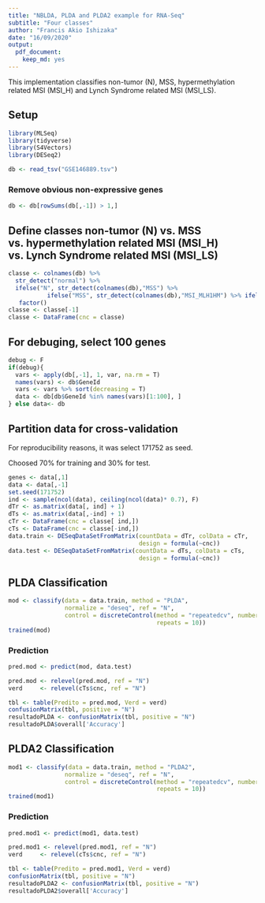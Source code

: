 ```yaml
---
title: "NBLDA, PLDA and PLDA2 example for RNA-Seq"
subtitle: "Four classes"
author: "Francis Akio Ishizaka"
date: "16/09/2020"
output: 
  pdf_document:
    keep_md: yes
---
```


This implementation classifies non-tumor (N), MSS, hypermethylation related MSI (MSI_H) and Lynch Syndrome related MSI (MSI_LS).

## Setup

```r
library(MLSeq)
library(tidyverse)
library(S4Vectors)
library(DESeq2)

db <- read_tsv("GSE146889.tsv")
```

### Remove obvious non-expressive genes

```r
db <- db[rowSums(db[,-1]) > 1,]
```


## Define classes non-tumor (N) vs. MSS vs. hypermethylation related MSI (MSI_H) vs. Lynch Syndrome related MSI (MSI_LS)
```r
classe <- colnames(db) %>%
  str_detect("normal") %>%
  ifelse("N", str_detect(colnames(db),"MSS") %>% 
           ifelse("MSS", str_detect(colnames(db),"MSI_MLH1HM") %>% ifelse("MSI_H", "MSI_LS"))) %>%
   factor()
classe <- classe[-1]
classe <- DataFrame(cnc = classe)
```

## For debuging, select 100 genes
```r
debug <- F
if(debug){
  vars <- apply(db[,-1], 1, var, na.rm = T)
  names(vars) <- db$GeneId
  vars <- vars %>% sort(decreasing = T)
  data <- db[db$GeneId %in% names(vars)[1:100], ]
} else data<- db
```

## Partition data for cross-validation
For reproducibility reasons, it was select 171752 as seed.

Choosed 70% for training and 30% for test.

```r
genes <- data[,1]
data <- data[,-1]
set.seed(171752)
ind <- sample(ncol(data), ceiling(ncol(data)* 0.7), F)
dTr <- as.matrix(data[, ind] + 1)
dTs <- as.matrix(data[,-ind] + 1)
cTr <- DataFrame(cnc = classe[ ind,])
cTs <- DataFrame(cnc = classe[-ind,])
data.train <- DESeqDataSetFromMatrix(countData = dTr, colData = cTr,
                                     design = formula(~cnc))
data.test <- DESeqDataSetFromMatrix(countData = dTs, colData = cTs,
                                     design = formula(~cnc))
```

## PLDA Classification
```r
mod <- classify(data = data.train, method = "PLDA",
                normalize = "deseq", ref = "N",
                control = discreteControl(method = "repeatedcv", number = 5,
                                          repeats = 10))
trained(mod)
```

### Prediction
```r
pred.mod <- predict(mod, data.test)

pred.mod <- relevel(pred.mod, ref = "N")
verd     <- relevel(cTs$cnc, ref = "N")

tbl <- table(Predito = pred.mod, Verd = verd)
confusionMatrix(tbl, positive = "N")
resultadoPLDA <- confusionMatrix(tbl, positive = "N")
resultadoPLDA$overall['Accuracy']
```

## PLDA2 Classification
```r
mod1 <- classify(data = data.train, method = "PLDA2",
                normalize = "deseq", ref = "N",
                control = discreteControl(method = "repeatedcv", number = 5,
                                          repeats = 10))
trained(mod1)
```

### Prediction
```r
pred.mod1 <- predict(mod1, data.test)

pred.mod1 <- relevel(pred.mod1, ref = "N")
verd     <- relevel(cTs$cnc, ref = "N")

tbl <- table(Predito = pred.mod1, Verd = verd)
confusionMatrix(tbl, positive = "N")
resultadoPLDA2 <- confusionMatrix(tbl, positive = "N")
resultadoPLDA2$overall['Accuracy']
```